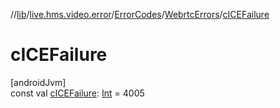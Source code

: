 //[lib](../../../../index)/[live.hms.video.error](../../index)/[ErrorCodes](../index)/[WebrtcErrors](index)/[cICEFailure](c-i-c-e-failure)

# cICEFailure

[androidJvm]\
const val [cICEFailure](c-i-c-e-failure): [Int](https://kotlinlang.org/api/latest/jvm/stdlib/kotlin/-int/index.html) = 4005
